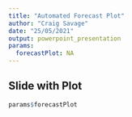 ---
title: "Automated Forecast Plot"
author: "Craig Savage"
date: "25/05/2021"
output: powerpoint_presentation
params:
  forecastPlot: NA
---


## Slide with Plot

```{r pressure, echo=FALSE}
params$forecastPlot
```

